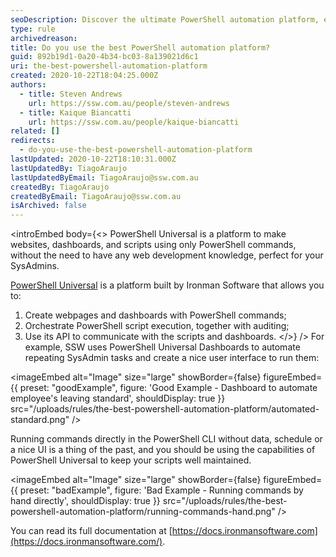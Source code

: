 ```yaml
---
seoDescription: Discover the ultimate PowerShell automation platform, empowering SysAdmins to create webpages, orchestrate scripts, and streamline tasks with ease.
type: rule
archivedreason:
title: Do you use the best PowerShell automation platform?
guid: 892b19d1-0a20-4b34-bc03-8a139021d6c1
uri: the-best-powershell-automation-platform
created: 2020-10-22T18:04:25.000Z
authors:
  - title: Steven Andrews
    url: https://ssw.com.au/people/steven-andrews
  - title: Kaique Biancatti
    url: https://ssw.com.au/people/kaique-biancatti
related: []
redirects:
  - do-you-use-the-best-powershell-automation-platform
lastUpdated: 2020-10-22T18:10:31.000Z
lastUpdatedBy: TiagoAraujo
lastUpdatedByEmail: TiagoAraujo@ssw.com.au
createdBy: TiagoAraujo
createdByEmail: TiagoAraujo@ssw.com.au
isArchived: false
---
```


<introEmbed
  body={<>
PowerShell Universal is a platform to make websites, dashboards, and scripts using only PowerShell commands, without the need to have any web development knowledge, perfect for your SysAdmins.

[PowerShell Universal](https://ironmansoftware.com/powershell-universal/) is a platform built by Ironman Software that allows you to:

1. Create webpages and dashboards with PowerShell commands;
2. Orchestrate PowerShell script execution, together with auditing;
3. Use its API to communicate with the scripts and dashboards.
  </>}
/>
For example, SSW uses PowerShell Universal Dashboards to automate repeating SysAdmin tasks and create a nice user interface to run them:

<imageEmbed
  alt="Image"
  size="large"
  showBorder={false}
  figureEmbed={{
    preset: "goodExample",
    figure: 'Good Example - Dashboard to automate employee\'s leaving standard',
    shouldDisplay: true
  }}
  src="/uploads/rules/the-best-powershell-automation-platform/automated-standard.png"
/>

Running commands directly in the PowerShell CLI without data, schedule or a nice UI is a thing of the past, and you should be using the capabilities of PowerShell Universal to keep your scripts well maintained.

<imageEmbed
  alt="Image"
  size="large"
  showBorder={false}
  figureEmbed={{
    preset: "badExample",
    figure: 'Bad Example - Running commands by hand directly',
    shouldDisplay: true
  }}
  src="/uploads/rules/the-best-powershell-automation-platform/running-commands-hand.png"
/>

You can read its full documentation at [https://docs.ironmansoftware.com](https://docs.ironmansoftware.com/).
